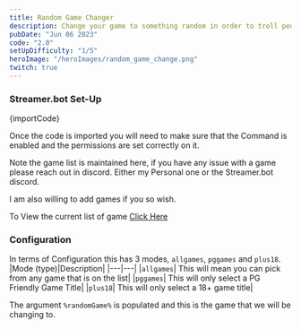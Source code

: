```yaml
---
title: Random Game Changer
description: Change your game to something random in order to troll people
pubDate: "Jun 06 2023"
code: "2.0"
setUpDifficulty: "1/5"
heroImage: "/heroImages/random_game_change.png"
twitch: true
---
```


### Streamer.bot Set-Up

<CopyButton>
{importCode}
</CopyButton>

Once the code is imported you will need to make sure that the Command is enabled and the permissions are set correctly on it.

Note the game list is maintained here, if you have any issue with a game please reach out in discord. Either my Personal one or the Streamer.bot discord.

I am also willing to add games if you so wish.

To View the current list of game [Click Here](/obs_links/random_game_change/game_list.json)
 
### Configuration

In terms of Configuration this has 3 modes, `allgames`, `pggames` and `plus18`. 
|Mode (type)|Description|
|---|---|
|`allgames`| This will mean you can pick from any game that is on the list|
|`pggames`| This will only select a PG Friendly Game Title|
|`plus18`| This will only select a 18+ game title|

The argument `%randomGame%` is populated and this is the game that we will be changing to.